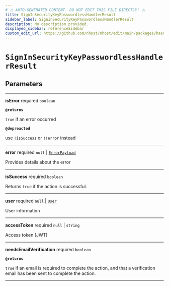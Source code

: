 ```yaml
---
# ⚠️ AUTO-GENERATED CONTENT. DO NOT EDIT THIS FILE DIRECTLY! ⚠️
title: SignInSecurityKeyPasswordlessHandlerResult
sidebar_label: SignInSecurityKeyPasswordlessHandlerResult
description: No description provided.
displayed_sidebar: referenceSidebar
custom_edit_url: https://github.com/nhost/nhost/edit/main/packages/hasura-auth-js/src/core/promises/signInEmailSecurityKey.ts#L10
---
```


# `SignInSecurityKeyPasswordlessHandlerResult`

## Parameters

---

**<span className="parameter-name">isError</span>** <span className="optional-status">required</span> `boolean`

**`@returns`**

`true` if an error occurred

**`@depreacted`**

use `!isSuccess` or `!!error` instead

---

**<span className="parameter-name">error</span>** <span className="optional-status">required</span> `null` | [`ErrorPayload`](/reference/docgen/javascript/auth/types/error-payload)

Provides details about the error

---

**<span className="parameter-name">isSuccess</span>** <span className="optional-status">required</span> `boolean`

Returns `true` if the action is successful.

---

**<span className="parameter-name">user</span>** <span className="optional-status">required</span> `null` | [`User`](/reference/docgen/javascript/auth/types/user)

User information

---

**<span className="parameter-name">accessToken</span>** <span className="optional-status">required</span> `null` | `string`

Access token (JWT)

---

**<span className="parameter-name">needsEmailVerification</span>** <span className="optional-status">required</span> `boolean`

**`@returns`**

`true` if an email is required to complete the action, and that a verification email has been sent to complete the action.

---
